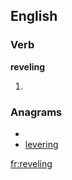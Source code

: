 ==English==
===Verb===
'''reveling'''
# {{present participle of|[[revel]]}}

===Anagrams===
* {{alphagram|eegilnrv}}
* [[levering#English|levering]]

[[fr:reveling]]